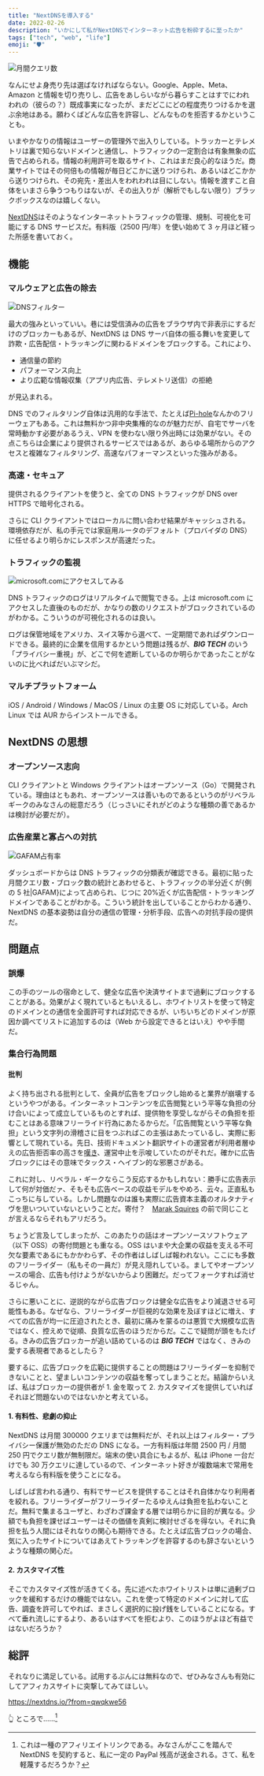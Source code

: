 ```yaml
---
title: "NextDNSを導入する"
date: 2022-02-26
description: "いかにして私がNextDNSでインターネット広告を粉砕するに至ったか"
tags: ["tech", "web", "life"]
emoji: "🛡️"
---
```


![月間クエリ数](/image/nextdns_query.png)

なんにせよ身売り先は選ばなければならない。Google、Apple、Meta、Amazon と情報を切り売りし、広告をあしらいながら暮らすことはすでにわれわれの（彼らの？）既成事実になったが、まだどこにどの程度売りつけるかを選ぶ余地はある。願わくばどんな広告を許容し、どんなものを拒否するかということも。

いまやかなりの情報はユーザーの管理外で出入りしている。トラッカーとテレメトリは裏で知らないドメインと通信し、トラフィックの一定割合は有象無象の広告で占められる。情報の利用許可を取るサイト、これはまだ良心的なほうだ。商業サイトではその何倍もの情報が毎日どこかに送りつけられ、あるいはどこかから送りつけられ、その宛先・差出人をわれわれは目にしない。情報を渡すこと自体をいまさら争うつもりはないが、その出入りが（解析でもしない限り）ブラックボックスなのは嬉しくない。

[NextDNS](https://nextdns.io)はそのようなインターネットトラフィックの管理、規制、可視化を可能にする DNS サービスだ。有料版（2500 円/年）を使い始めて 3 ヶ月ほど経った所感を書いておく。

## 機能

### マルウェアと広告の除去

![DNSフィルター](/image/nextdns_filter.png)

最大の強みといっていい。巷には受信済みの広告をブラウザ内で非表示にするだけのブロッカーもあるが、NextDNS は DNS サーバ自体の振る舞いを変更して詐欺・広告配信・トラッキングに関わるドメインをブロックする。これにより、

- 通信量の節約
- パフォーマンス向上
- より広範な情報収集（アプリ内広告、テレメトリ送信）の拒絶

が見込まれる。

DNS でのフィルタリング自体は汎用的な手法で、たとえば[Pi-hole](https://pi-hole.net)なんかのフリーウェアもある。これは無料かつ非中央集権的なのが魅力だが、自宅でサーバを常時動かす必要があるうえ、VPN を使わない限り外出時には効果がない。その点こちらは企業により提供されるサービスではあるが、あらゆる場所からのアクセスと複雑なフィルタリング、高速なパフォーマンスといった強みがある。

### 高速・セキュア

提供されるクライアントを使うと、全ての DNS トラフィックが DNS over HTTPS で暗号化される。

さらに CLI クライアントではローカルに問い合わせ結果がキャッシュされる。環境依存だが、私の手元では家庭用ルータのデフォルト（プロバイダの DNS）に任せるより明らかにレスポンスが高速だった。

### トラフィックの監視

![microsoft.comにアクセスしてみる](/image/nextdns_log.png)

DNS トラフィックのログはリアルタイムで閲覧できる。上は microsoft.com にアクセスした直後のものだが、かなりの数のリクエストがブロックされているのがわかる。こういうのが可視化されるのは良い。

ログは保管地域をアメリカ、スイス等から選べて、一定期間であればダウンロードできる。最終的に企業を信用するかという問題は残るが、**_BIG TECH_** のいう「プライバシー重視」が、どこで何を遮断しているのか明らかであったことがないのに比べればだいぶマシだ。

### マルチプラットフォーム

iOS / Android / Windows / MacOS / Linux の主要 OS に対応している。Arch Linux では AUR からインストールできる。

## NextDNS の思想

### オープンソース志向

CLI クライアントと Windows クライアントはオープンソース（Go）で開発されている。理由はともあれ、オープンソースは善いものであるというのがリベラルギークのみなさんの総意だろう（じっさいにそれがどのような種類の善であるかは検討が必要だが）。

### 広告産業と寡占への対抗

![GAFAM占有率](/image/nextdns_gafam.png)

ダッシュボードからは DNS トラフィックの分類表が確認できる。最初に貼った月間クエリ数・ブロック数の統計とあわせると、トラフィックの半分近くが\{例の 5 社|GAFAM\}によって占められ、じつに 20%近くが広告配信・トラッキングドメインであることがわかる。こういう統計を出していることからわかる通り、NextDNS の基本姿勢は自分の通信の管理・分析手段、広告への対抗手段の提供だ。

## 問題点

### 誤爆

この手のツールの宿命として、健全な広告や決済サイトまで過剰にブロックすることがある。効果がよく現れているともいえるし、ホワイトリストを使って特定のドメインとの通信を全面許可すれば対応できるが、いちいちどのドメインが原因か調べてリストに追加するのは（Web から設定できるとはいえ）やや手間だ。

### 集合行為問題

#### 批判

よく持ち出される批判として、全員が広告をブロックし始めると業界が崩壊するというやつがある。インターネットコンテンツを広告閲覧という平等な負担の分け合いによって成立しているものとすれば、提供物を享受しながらその負担を拒むことはある意味フリーライド行為にあたるからだ。「広告閲覧という平等な負担」という文字列の滑稽さに目をつぶればこの主張はあたっているし、実際に影響として現れている。先日、技術ドキュメント翻訳サイトの運営者が利用者層ゆえの広告拒否率の高さを[嘆き](https://twitter.com/HiroKws/status/1491270754608226306?s=20&t=IYSsUzjGe7q8-4ZSzSt0Tg)、運営中止を示唆していたのがそれだ。確かに広告ブロックにはその意味でタックス・ヘイブン的な邪悪さがある。

これに対し、リベラル・ギークならこう反応するかもしれない：勝手に広告表示して何が対価だァ、そもそも広告ベースの収益モデルをやめろ、云々。正直私もこっちに与している。しかし問題なのは誰も実際に広告資本主義のオルタナティヴを思いついていないということだ。寄付？　[Marak Squires](https://gigazine.net/news/20220111-open-source-developer-corrupts-libraries/) の前で同じことが言えるならそれもアリだろう。

ちょうど言及してしまったが、このあたりの話はオープンソースソフトウェア（以下 OSS）の寄付問題とも重なる。OSS はいまや大企業の収益を支える不可欠な要素であるにもかかわらず、その作者はしばしば報われない。ここにも多数のフリーライダー（私もその一員だ）が見え隠れしている。ましてやオープンソースの場合、広告も付けようがないからより困難だ。だってフォークすれば消せるじゃん。

さらに悪いことに、逆説的ながら広告ブロックは健全な広告をより減退させる可能性もある。なぜなら、フリーライダーが巨視的な効果を及ぼすほどに増え、すべての広告が均一に圧迫されたとき、最初に痛みを蒙るのは悪質で大規模な広告ではなく、控えめで従順、良質な広告のほうだからだ。ここで疑問が頭をもたげる。きみの広告ブロッカーが追い詰めているのは **_BIG TECH_** ではなく、きみの愛する表現者であるとしたら？

要するに、広告ブロックを広範に提供することの問題はフリーライダーを抑制できないことと、望ましいコンテンツの収益を奪ってしまうことだ。結論からいえば、私はブロッカーの提供者が 1. 金を取って 2. カスタマイズを提供していればそれほど問題ないのではないかと考えている。

#### 1. 有料性、悲劇の抑止

NextDNS は月間 300000 クエリまでは無料だが、それ以上はフィルター・プライバシー保護が無効のただの DNS になる。一方有料版は年間 2500 円 / 月間 250 円でクエリ数が無制限だ。端末の使い具合にもよるが、私は iPhone 一台だけでも 30 万クエリに達しているので、インターネット好きが複数端末で常用を考えるなら有料版を使うことになる。

しばしば言われる通り、有料でサービスを提供することはそれ自体かなり利用者を絞れる。フリーライダーがフリーライダーたるゆえんは負担を払わないことだ。無料で集まるユーザと、わざわざ課金する層では明らかに目的が異なる。少額でも負担を課せばユーザーはその価値を真剣に検討せざるを得ない。それに負担を払う人間にはそれなりの関心も期待できる。たとえば広告ブロックの場合、気に入ったサイトについてはあえてトラッキングを許容するのも辞さないというような種類の関心だ。

#### 2. カスタマイズ性

そこでカスタマイズ性が活きてくる。先に述べたホワイトリストは単に過剰ブロックを緩和するだけの機能ではない。これを使って特定のドメインに対して広告、調査を許可してやれば、まさしく選択的に投げ銭をしていることになる。すべて垂れ流しにするより、あるいはすべてを拒むより、このほうがよほど有益ではないだろうか？

## 総評

それなりに満足している。試用するぶんには無料なので、ぜひみなさんも有効にしてアフィカスサイトに突撃してみてほしい。

https://nextdns.io/?from=qwqkwe56

:point_up_2: ところで……[^1]

[^1]: これは一種のアフィリエイトリンクである。みなさんがここを踏んで NextDNS を契約すると、私に一定の PayPal 残高が送金される。さて、私を軽蔑するだろうか？
